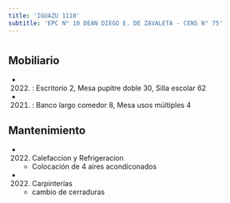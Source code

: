 ```yaml
---
title: 'IGUAZU 1110'
subtitle: 'EPC N° 10 DEAN DIEGO E. DE ZAVALETA - CENS N° 75'
---
```


#


## Mobiliario

*  (2022) : Escritorio 2, Mesa pupitre doble 30, Silla escolar 62 

*  (2021) : Banco largo comedor 8, Mesa usos múltiples 4 





## Mantenimiento

*  (2022) Calefaccion y Refrigeracion 
    + Colocación de 4 aires acondiconados

*  (2022) Carpinterías 
    + cambio de cerraduras



